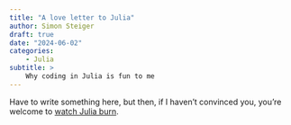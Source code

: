 ```yaml
---
title: "A love letter to Julia"
author: Simon Steiger
draft: true
date: "2024-06-02"
categories:
    - Julia
subtitle: >
    Why coding in Julia is fun to me
---
```


<!-- TODO UNDRAFT WHEN READY! -->

Have to write something here, but then, if I haven't convinced you, you're welcome to [watch Julia burn](https://github.com/JuliaWTF/WatchJuliaBurn.jl).
